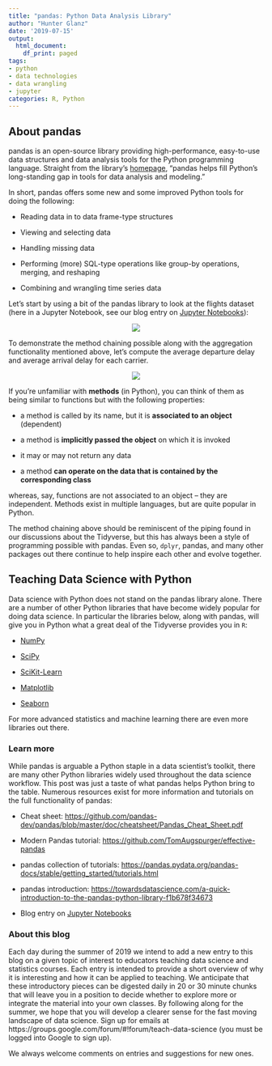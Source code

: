 ```yaml
---
title: "pandas: Python Data Analysis Library"
author: "Hunter Glanz"
date: '2019-07-15'
output:
  html_document:
    df_print: paged
tags:
- python
- data technologies
- data wrangling
- jupyter
categories: R, Python
---
```


## About pandas

pandas is an open-source library providing high-performance, easy-to-use data structures and data analysis tools for the Python programming language. Straight from the library's [homepage](https://pandas.pydata.org/), "pandas helps fill Python's long-standing gap in tools for data analysis and modeling." 

In short, pandas offers some new and some improved Python tools for doing the following:

* Reading data in to data frame-type structures

* Viewing and selecting data

* Handling missing data

* Performing (more) SQL-type operations like group-by operations, merging, and reshaping

* Combining and wrangling time series data

Let's start by using a bit of the pandas library to look at the flights dataset (here in a Jupyter Notebook, see our blog entry on [Jupyter Notebooks](https://teachdatascience.com/jupyter/)):

<center>

![](/post/pandas/reticulate_pandas_demo.png)

</center>

To demonstrate the method chaining possible along with the aggregation functionality mentioned above, let's compute the average departure delay and average arrival delay for each carrier.

<center>

![](/post/pandas/pandas_groupby_mean.png)

</center>

If you're unfamiliar with **methods** (in Python), you can think of them as being similar to functions but with the following properties:

* a method is called by its name, but it is **associated to an object** (dependent)

* a method is **implicitly passed the object** on which it is invoked

* it may or may not return any data

* a method **can operate on the data that is contained by the corresponding class**

whereas, say, functions are not associated to an object -- they are independent. Methods exist in multiple languages, but are quite popular in Python.

The method chaining above should be reminiscent of the piping found in our discussions about the Tidyverse, but this has always been a style of programming possible with pandas. Even so, `dplyr`, pandas, and many other packages out there continue to help inspire each other and evolve together. 

## Teaching Data Science with Python

Data science with Python does not stand on the pandas library alone. There are a number of other Python libraries  that have become widely popular for doing data science. In particular the libraries below, along with pandas, will give you in Python what a great deal of the Tidyverse provides you in `R`:

* [NumPy](https://www.numpy.org/)

* [SciPy](https://www.scipy.org/)

* [SciKit-Learn](https://scikit-learn.org/)

* [Matplotlib](https://matplotlib.org/)

* [Seaborn](https://seaborn.pydata.org/)

For more advanced statistics and machine learning there are even more libraries out there.


###  Learn more

While pandas is arguable a Python staple in a data scientist's toolkit, there are many other Python libraries widely used throughout the data science workflow. This post was just a taste of what pandas helps Python bring to the table. Numerous resources exist for more information and tutorials on the full functionality of pandas:

* Cheat sheet: [https://github.com/pandas-dev/pandas/blob/master/doc/cheatsheet/Pandas_Cheat_Sheet.pdf](https://github.com/pandas-dev/pandas/blob/master/doc/cheatsheet/Pandas_Cheat_Sheet.pdf)

* Modern Pandas tutorial: [https://github.com/TomAugspurger/effective-pandas](https://github.com/TomAugspurger/effective-pandas)

* pandas collection of tutorials: [https://pandas.pydata.org/pandas-docs/stable/getting_started/tutorials.html](https://pandas.pydata.org/pandas-docs/stable/getting_started/tutorials.html)

* pandas introduction: [https://towardsdatascience.com/a-quick-introduction-to-the-pandas-python-library-f1b678f34673](https://towardsdatascience.com/a-quick-introduction-to-the-pandas-python-library-f1b678f34673)

* Blog entry on [Jupyter Notebooks](https://teachdatascience.com/jupyter/)


### About this blog 

Each day during the summer of 2019 we intend to add a new entry to this blog on a given topic of interest to educators teaching data science and statistics courses. Each entry is intended to provide a short overview of why it is interesting and how it can be applied to teaching. We anticipate that these introductory pieces can be digested daily in 20 or 30 minute chunks that will leave you in a position to decide whether to explore more or integrate the material into your own classes. By following along for the summer, we hope that you will develop a clearer sense for the fast moving landscape of data science. Sign up for emails at https://groups.google.com/forum/#!forum/teach-data-science (you must be logged into Google to sign up).

We always welcome comments on entries and suggestions for new ones.

